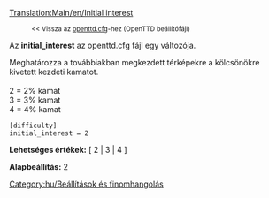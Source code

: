 [[Translation:Main/en/Initial interest]]
:<small><< Vissza az [[Main/hu/Openttd.cfg|openttd.cfg]]-hez (OpenTTD beállítófájl)</small>


Az '''initial_interest''' az openttd.cfg fájl egy változója.

Meghatározza a továbbiakban megkezdett térképekre a kölcsönökre kivetett kezdeti kamatot.<br><br>
2 = 2% kamat<br>
3 = 3% kamat<br>
4 = 4% kamat<br>

<pre>
[difficulty]
initial_interest = 2
</pre>

'''Lehetséges értékek:''' [ 2 | 3 | 4 ]

'''Alapbeállítás:''' 2


[[Category:hu/Beállítások és finomhangolás]]